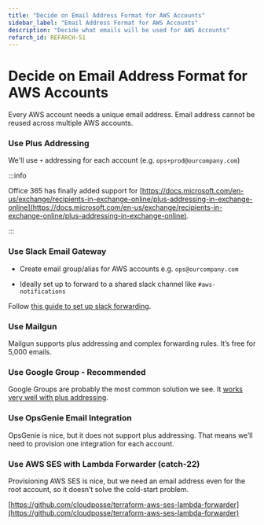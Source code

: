 ```yaml
---
title: "Decide on Email Address Format for AWS Accounts"
sidebar_label: "Email Address Format for AWS Accounts"
description: "Decide what emails will be used for AWS Accounts"
refarch_id: REFARCH-51
---
```


# Decide on Email Address Format for AWS Accounts

Every AWS account needs a unique email address. Email address cannot be reused across multiple AWS accounts.

### Use Plus Addressing

We'll use `+` addressing for each account (e.g. `ops+prod@ourcompany.com`)

:::info

Office 365 has finally added support for
[https://docs.microsoft.com/en-us/exchange/recipients-in-exchange-online/plus-addressing-in-exchange-online](https://docs.microsoft.com/en-us/exchange/recipients-in-exchange-online/plus-addressing-in-exchange-online).

:::

### Use Slack Email Gateway

- Create email group/alias for AWS accounts e.g. `ops@ourcompany.com`

- Ideally set up to forward to a shared slack channel like `#aws-notifications`

Follow [this guide to set up slack forwarding](/layers/accounts/tutorials/how-to-set-up-aws-email-notifications/).

### Use Mailgun

Mailgun supports plus addressing and complex forwarding rules. It’s free for 5,000 emails.

### Use Google Group - Recommended

Google Groups are probably the most common solution we see. It
[works very well with plus addressing](https://support.google.com/a/users/answer/9308648?hl=en).

### Use OpsGenie Email Integration

OpsGenie is nice, but it does not support plus addressing. That means we’ll need to provision one integration for each
account.

### Use AWS SES with Lambda Forwarder (catch-22)

Provisioning AWS SES is nice, but we need an email address even for the root account, so it doesn’t solve the cold-start
problem.

[https://github.com/cloudposse/terraform-aws-ses-lambda-forwarder](https://github.com/cloudposse/terraform-aws-ses-lambda-forwarder)
